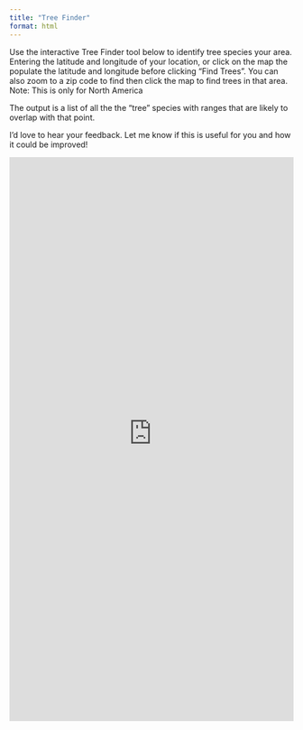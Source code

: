```yaml
---
title: "Tree Finder"
format: html
---
```

Use the interactive Tree Finder tool below to identify tree species your area. Entering the latitude and longitude of your location, or click on the map the populate the latitude and longitude before clicking "Find Trees". You can also zoom to a zip code to find then click the map to find trees in that area. Note: This is only for North America

The output is a list of all the the "tree" species with ranges that are
likely to overlap with that point.

I'd love to hear your feedback. Let me know    if this is useful for you and how it could be improved!

<iframe 
    src="https://nameless-meadow-06017-9ee2b7316d7a.herokuapp.com/" 
    width="100%" 
    height="1000" 
    style="border: none;">
</iframe>

